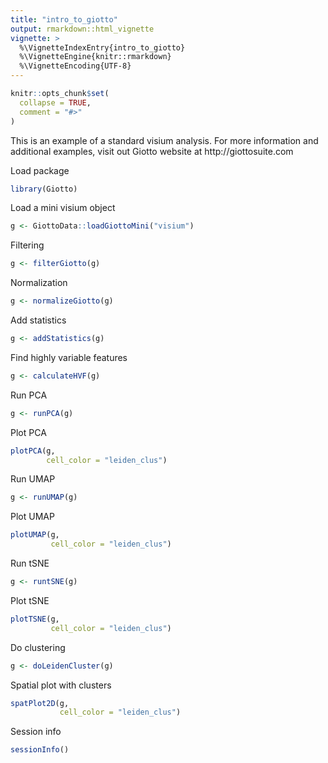 ```yaml
---
title: "intro_to_giotto"
output: rmarkdown::html_vignette
vignette: >
  %\VignetteIndexEntry{intro_to_giotto}
  %\VignetteEngine{knitr::rmarkdown}
  %\VignetteEncoding{UTF-8}
---
```


```r
knitr::opts_chunk$set(
  collapse = TRUE,
  comment = "#>"
)
```

This is an example of a standard visium analysis. For more information and additional examples, visit out Giotto website at http://giottosuite.com

Load package

```r
library(Giotto)
```

Load a mini visium object

```r
g <- GiottoData::loadGiottoMini("visium")
```

Filtering

```r
g <- filterGiotto(g)
```

Normalization

```r
g <- normalizeGiotto(g)
```

Add statistics

```r
g <- addStatistics(g)
```

Find highly variable features

```r
g <- calculateHVF(g)
```

Run PCA

```r
g <- runPCA(g)
```

Plot PCA

```r
plotPCA(g, 
        cell_color = "leiden_clus")
```

Run UMAP

```r
g <- runUMAP(g)
```

Plot UMAP

```r
plotUMAP(g,
         cell_color = "leiden_clus")
```

Run tSNE

```r
g <- runtSNE(g)
```

Plot tSNE

```r
plotTSNE(g,
         cell_color = "leiden_clus")
```

Do clustering

```r
g <- doLeidenCluster(g)
```

Spatial plot with clusters

```r
spatPlot2D(g,
           cell_color = "leiden_clus")
```

Session info

```r
sessionInfo()
```

